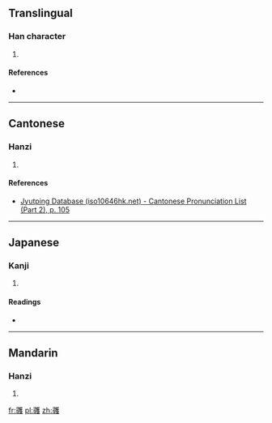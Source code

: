 {{also|彟}}
==Translingual==

===Han character===
{{Han char|rn=58|rad=彐|as=23|sn=26|four=|canj=尸戈廿人水 (SITOE)}}

# {{defn|Han|sort=彐23}}

====References====
* {{Han ref|kx=0362.330|dkj=09960|dj=0681.190|hdz=20963.120|uh=5F60|ud=24416}}

----

==Cantonese==

===Hanzi===
{{yue-hanzi|jyut=[[wok6]], [[wok3]]|y=wok6, wok3|sim=彟}}

# {{defn|lang=yue|sort=彐23}}

====References====
* [http://www.iso10646hk.net/jp/document/download.jsp Jyutping Database (iso10646hk.net) - Cantonese Pronunciation List (Part 2), p. 105]

----

==Japanese==

===Kanji===
{{ja-kanji|grade=|rs=彐23}}

# {{defn|lang=ja|sort=彐23}}

====Readings====
* {{ja-readings|on=[[かく]] (kaku), [[わく]] (waku), [[かく]] (kaku), [[きゃく]] (kyaku), [[やく]] (yaku)|kun=[[はかる]] (hakaru)}}

----

==Mandarin==

===Hanzi===
{{cmn-hanzi|sim=彟|pin=[[yuē]] ([[yue1]])|wg=yüeh<sup>1</sup>}}

# {{defn|lang=cmn|sort=彐23}}

[[fr:彠]]
[[pl:彠]]
[[zh:彠]]